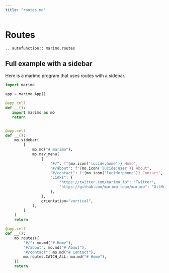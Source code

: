 ```yaml
---
title: "routes.md"
---
```


# Routes

```{eval-rst}
.. autofunction:: marimo.routes
```

## Full example with a sidebar

Here is a marimo program that uses routes with a sidebar.

```python
import marimo

app = marimo.App()

@app.cell
def __():
   import marimo as mo
   return


@app.cell
def __():
    mo.sidebar(
        [
            mo.md("# marimo"),
            mo.nav_menu(
                {
                    "#/": f"{mo.icon('lucide:home')} Home",
                    "#/about": f"{mo.icon('lucide:user')} About",
                    "#/contact": f"{mo.icon('lucide:phone')} Contact",
                    "Links": {
                        "https://twitter.com/marimo_io": "Twitter",
                        "https://github.com/marimo-team/marimo": "GitHub",
                    },
                },
                orientation="vertical",
            ),
        ]
    )
    return

@app.cell
def __():
    mo.routes({
        "#/": mo.md("# Home"),
        "#/about": mo.md("# About"),
        "#/contact": mo.md("# Contact"),
        mo.routes.CATCH_ALL: mo.md("# Home"),
    })
    return
```

